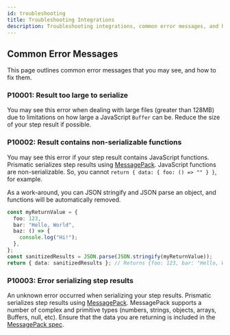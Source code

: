 ```yaml
---
id: troubleshooting
title: Troubleshooting Integrations
description: Troubleshooting integrations, common error messages, and how to fix them
---
```


## Common Error Messages

This page outlines common error messages that you may see, and how to fix them.

### P10001: Result too large to serialize

You may see this error when dealing with large files (greater than 128MB) due to limitations on how large a JavaScript `Buffer` can be.
Reduce the size of your step result if possible.

### P10002: Result contains non-serializable functions

You may see this error if your step result contains JavaScript functions.
Prismatic serializes step results using [MessagePack](https://msgpack.org/index.html).
JavaScript functions are non-serializable.
So, you cannot `return { data: { foo: () => "" } }`, for example.

As a work-around, you can JSON stringify and JSON parse an object, and functions will be automatically removed.

```typescript
const myReturnValue = {
  foo: 123,
  bar: "Hello, World",
  baz: () => {
    console.log("Hi!");
  },
};
const sanitizedResults = JSON.parse(JSON.stringify(myReturnValue));
return { data: sanitizedResults }; // Returns {foo: 123, bar: "Hello, World"}
```

### P10003: Error serializing step results

An unknown error occurred when serializing your step results.
Prismatic serializes step results using [MessagePack](https://msgpack.org/index.html).
MessagePack supports a number of complex and primitive types (numbers, strings, objects, arrays, Buffers, null, etc).
Ensure that the data you are returning is included in the [MessagePack spec](https://github.com/msgpack/msgpack/blob/master/spec.md).
